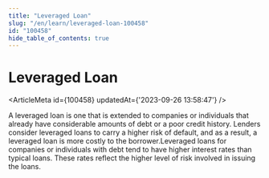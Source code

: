 ```yaml
---
title: "Leveraged Loan"
slug: "/en/learn/leveraged-loan-100458"
id: "100458"
hide_table_of_contents: true
---
```



# Leveraged Loan

<ArticleMeta id={100458} updatedAt={'2023-09-26 13:58:47'} />
<div className='border-solid border-b border-t-0 my-4 border-[var(--ifm-color-gray-300)]' />

A leveraged loan is one that is extended to companies or individuals that already have considerable amounts of debt or a poor credit history. Lenders consider leveraged loans to carry a higher risk of default, and as a result, a leveraged loan is more costly to the borrower.Leveraged loans for companies or individuals with debt tend to have higher interest rates than typical loans. These rates reflect the higher level of risk involved in issuing the loans.

